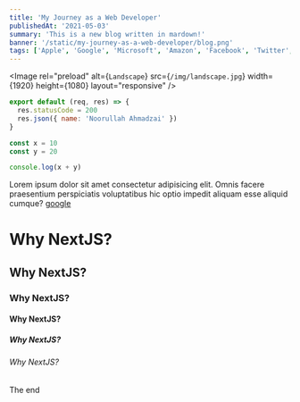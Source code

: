 ```yaml
---
title: 'My Journey as a Web Developer'
publishedAt: '2021-05-03'
summary: 'This is a new blog written in mardown!'
banner: '/static/my-journey-as-a-web-developer/blog.png'
tags: ['Apple', 'Google', 'Microsoft', 'Amazon', 'Facebook', 'Twitter', 'Netflix', 'SpaceX']
---
```


<Image
  rel="preload"
  alt={`Landscape`}
  src={`/img/landscape.jpg`}
  width={1920}
  height={1080}
  layout="responsive"
/>

```javascript
export default (req, res) => {
  res.statusCode = 200
  res.json({ name: 'Noorullah Ahmadzai' })
}
```

```javascript
const x = 10
const y = 20

console.log(x + y)
```

Lorem ipsum dolor sit amet consectetur adipisicing elit. Omnis facere praesentium perspiciatis voluptatibus hic optio impedit aliquam esse aliquid cumque?
[google](https://google.com)

# Why NextJS?

## Why NextJS?

### Why NextJS?

#### Why NextJS?

##### Why NextJS?

###### Why NextJS?

The end

